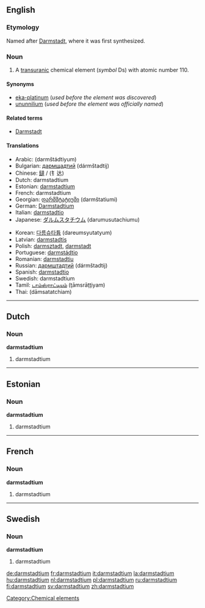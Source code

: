 {{see|Darmstadtium}}
==English==
{{elements|Ds|meitnerium|Mt|roentgenium|Rg}}
===Etymology===
Named after [[w:Darmstadt|Darmstadt]], where it was first synthesized.

===Noun===
{{en-noun|-}}
{{wikipedia}}

#A [[transuranic]] chemical element (''symbol'' Ds) with atomic number 110.

====Synonyms====
*[[eka-platinum]] (''used before the element was discovered'')
*[[ununnilium]] (''used before the element was officially named'')

====Related terms====
*[[w:Darmstadt|Darmstadt]]

====Translations====
{{top}}
*Arabic: {{ARchar|[[دارمشتادتيوم]]}} (darmštádtiyum) {{m}}
*Bulgarian: [[дармщадтий]] (dármštadtij) {{m}}
*Chinese: [[鐽]] / (钅达)
*Dutch: darmstadtium {{n}}
*Estonian: [[#Estonian|darmstadtium]]
*French: darmstadtium {{m}}
*Georgian: [[დარმშტატიუმი]] (darmštatiumi)
*German: [[Darmstadtium]] {{n}}
*Italian: [[darmstadtio]] {{m}}
*Japanese: [[ダルムスタチウム]] (darumusutachiumu)
{{mid}}
*Korean: [[다름슈타튬]] (dareumsyutatyum)
*Latvian: [[darmstadtis]]
*Polish: [[darmsztadt]], [[darmstadt]] {{m}}
*Portuguese: [[darmstádtio]] {{m}}
*Romanian: [[darmstadtiu]] {{n}}
*Russian: [[дармштадтий]] (dármštadtij) {{m}}
*Spanish: [[darmstadtio]] {{m}}
*Swedish: darmstadtium
*Tamil: [[டாம்ஸ்ராட்டியம்]] (ţāmsrāţţiyam)
*Thai: {{THchar|[[ดาร์มลตัดเชียม]]}} (dāmsatatchiam)
{{bottom}}


----

==Dutch==
===Noun===
'''darmstadtium''' {{n}}

#darmstadtium

----
==Estonian==
===Noun===
'''darmstadtium'''
#darmstadtium {{et-chemical element}}

----
==French==
===Noun===
'''darmstadtium''' {{m}}

#darmstadtium


----
==Swedish==
===Noun===
'''darmstadtium'''

#darmstadtium

[[Category:Chemical elements]]

[[de:darmstadtium]]
[[fr:darmstadtium]]
[[it:darmstadtium]]
[[la:darmstadtium]]
[[hu:darmstadtium]]
[[nl:darmstadtium]]
[[pl:darmstadtium]]
[[ru:darmstadtium]]
[[fi:darmstadtium]]
[[sv:darmstadtium]]
[[zh:darmstadtium]]